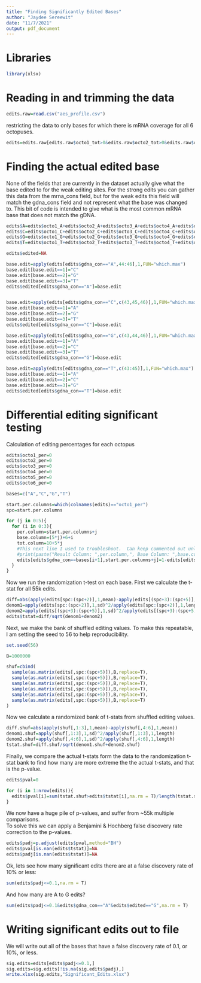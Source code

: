 ```yaml
---
title: "Finding Significantly Edited Bases"
author: "Jaydee Sereewit"
date: "11/7/2021"
output: pdf_document
---
```


# Libraries
```r
library(xlsx)
```


# Reading in and trimming the data
```r
edits.raw=read.csv("aes_profile.csv") 
```

restricting the data to only bases for which there is mRNA coverage for all 6 octopuses.
```r
edits=edits.raw[edits.raw$octo1_tot>0&edits.raw$octo2_tot>0&edits.raw$octo3_tot>0&edits.raw$octo4_tot>0&edits.raw$octo5_tot>0&edits.raw$octo6_tot>0,]
```

# Finding the actual edited base
None of the fields that are currently in the dataset actually give what the base edited to for the weak editing sites.  For the strong edits you can gather this data from the mrna_cons field, but for the weak edits this field will match the gdna_cons field and not represent what the base was changed to.  This bit of code is intended to give what is the most common mRNA base that does not match the gDNA.

```r
edits$A=edits$octo1_A+edits$octo2_A+edits$octo3_A+edits$octo4_A+edits$octo5_A+edits$octo6_A
edits$C=edits$octo1_C+edits$octo2_C+edits$octo3_C+edits$octo4_C+edits$octo5_C+edits$octo6_C
edits$G=edits$octo1_G+edits$octo2_G+edits$octo3_G+edits$octo4_G+edits$octo5_G+edits$octo6_G
edits$T=edits$octo1_T+edits$octo2_T+edits$octo3_T+edits$octo4_T+edits$octo5_T+edits$octo6_T

edits$edited=NA

base.edit=apply(edits[edits$gdna_con=="A",44:46],1,FUN="which.max")
base.edit[base.edit==1]="C"
base.edit[base.edit==2]="G"
base.edit[base.edit==3]="T"
edits$edited[edits$gdna_con=="A"]=base.edit


base.edit=apply(edits[edits$gdna_con=="C",c(43,45,46)],1,FUN="which.max")
base.edit[base.edit==1]="A"
base.edit[base.edit==2]="G"
base.edit[base.edit==3]="T"
edits$edited[edits$gdna_con=="C"]=base.edit

base.edit=apply(edits[edits$gdna_con=="G",c(43,44,46)],1,FUN="which.max")
base.edit[base.edit==1]="A"
base.edit[base.edit==2]="C"
base.edit[base.edit==3]="T"
edits$edited[edits$gdna_con=="G"]=base.edit

base.edit=apply(edits[edits$gdna_con=="T",c(43:45)],1,FUN="which.max")
base.edit[base.edit==1]="A"
base.edit[base.edit==2]="C"
base.edit[base.edit==3]="G"
edits$edited[edits$gdna_con=="T"]=base.edit
```

# Differential editing significant testing

Calculation of editing percentages for each octopus
```r

edits$octo1_per=0
edits$octo2_per=0
edits$octo3_per=0
edits$octo4_per=0
edits$octo5_per=0
edits$octo6_per=0

bases=c("A","C","G","T")

start.per.columns=which(colnames(edits)=="octo1_per")
spc=start.per.columns

for (j in 0:5){
  for (i in 0:3){
    per.column=start.per.columns+j
    base.column=(5*j)+6+i
    tot.column=10+5*j
    #This next line I used to troubleshoot.  Can keep commented out unless troubleshooting.
    #print(paste("Result Column: ",per.column,", Base Column: ",base.column,", Total Column: ",tot.column,sep=""))
    edits[edits$gdna_con==bases[i+1],start.per.columns+j]=1-edits[edits$gdna_con==bases[i+1],((5*j)+6+i)]/edits[edits$gdna_con==bases[i+1],10+5*j]
  }
}
```

Now we run the randomization t-test on each base.
First we calculate the t-stat for all 55k edits.
```r
diff=abs(apply(edits[spc:(spc+2)],1,mean)-apply(edits[(spc+3):(spc+5)],1,mean))
denom1=apply(edits[spc:(spc+2)],1,sd)^2/apply(edits[spc:(spc+2)],1,length)
denom2=apply(edits[(spc+3):(spc+5)],1,sd)^2/apply(edits[(spc+3):(spc+5)],1,length)
edits$tstat=diff/sqrt(denom1+denom2)
```

Next, we make the bank of shuffled editing values. To make this repeatable, I am setting the seed to 56 to help reproducibility.
```r
set.seed(56)

B=1000000

shuf=cbind(
  sample(as.matrix(edits[,spc:(spc+5)]),B,replace=T),  
  sample(as.matrix(edits[,spc:(spc+5)]),B,replace=T),  
  sample(as.matrix(edits[,spc:(spc+5)]),B,replace=T),  
  sample(as.matrix(edits[,spc:(spc+5)]),B,replace=T),  
  sample(as.matrix(edits[,spc:(spc+5)]),B,replace=T),  
  sample(as.matrix(edits[,spc:(spc+5)]),B,replace=T)
)
```

Now we calculate a randomized bank of t-stats from shuffled editing values.
```r
diff.shuf=abs(apply(shuf[,1:3],1,mean)-apply(shuf[,4:6],1,mean))
denom1.shuf=apply(shuf[,1:3],1,sd)^2/apply(shuf[,1:3],1,length)
denom2.shuf=apply(shuf[,4:6],1,sd)^2/apply(shuf[,4:6],1,length)
tstat.shuf=diff.shuf/sqrt(denom1.shuf+denom2.shuf)
```

Finally, we compare the actual t-stats form the data to the randomization t-stat bank to find how many are more extreme the the actual t-stats, and that is the p-value.
```r
edits$pval=0

for (i in 1:nrow(edits)){
  edits$pval[i]=sum(tstat.shuf>edits$tstat[i],na.rm = T)/length(tstat.shuf)
}
```


We now have a huge pile of p-values, and suffer from ~55k multiple comparisons.  
To solve this we can apply a Benjamini & Hochberg false discovery rate correction to the p-values. 
```r
edits$padj=p.adjust(edits$pval,method="BH")
edits$pval[is.nan(edits$tstat)]=NA
edits$padj[is.nan(edits$tstat)]=NA
```

Ok, lets see how many significant edits there are at a false discovery rate of 10% or less:
```r
sum(edits$padj<=0.1,na.rm = T)
```

And how many are A to G edits?
```r
sum(edits$padj<=0.1&edits$gdna_con=="A"&edits$edited=="G",na.rm = T)
```


# Writing significant edits out to file
We will write out all of the bases that have a false discovery rate of 0.1, or 10%, or less.
```r
sig.edits=edits[edits$padj<=0.1,]
sig.edits=sig.edits[!is.na(sig.edits$padj),]
write.xlsx(sig.edits,"Significant_Edits.xlsx")
```



